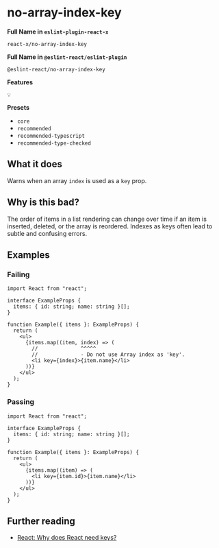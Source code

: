 # no-array-index-key

**Full Name in `eslint-plugin-react-x`**

```plain copy
react-x/no-array-index-key
```

**Full Name in `@eslint-react/eslint-plugin`**

```plain copy
@eslint-react/no-array-index-key
```

**Features**

`💡`

**Presets**

- `core`
- `recommended`
- `recommended-typescript`
- `recommended-type-checked`

## What it does

Warns when an array `index` is used as a `key` prop.

## Why is this bad?

The order of items in a list rendering can change over time if an item is inserted, deleted, or the array is reordered. Indexes as keys often lead to subtle and confusing errors.

## Examples

### Failing

```tsx
import React from "react";

interface ExampleProps {
  items: { id: string; name: string }[];
}

function Example({ items }: ExampleProps) {
  return (
    <ul>
      {items.map((item, index) => (
        //              ^^^^^
        //              - Do not use Array index as 'key'.
        <li key={index}>{item.name}</li>
      ))}
    </ul>
  );
}
```

### Passing

```tsx
import React from "react";

interface ExampleProps {
  items: { id: string; name: string }[];
}

function Example({ items }: ExampleProps) {
  return (
    <ul>
      {items.map((item) => (
        <li key={item.id}>{item.name}</li>
      ))}
    </ul>
  );
}
```

## Further reading

- [React: Why does React need keys?](https://react.dev/learn/rendering-lists#why-does-react-need-keys)
